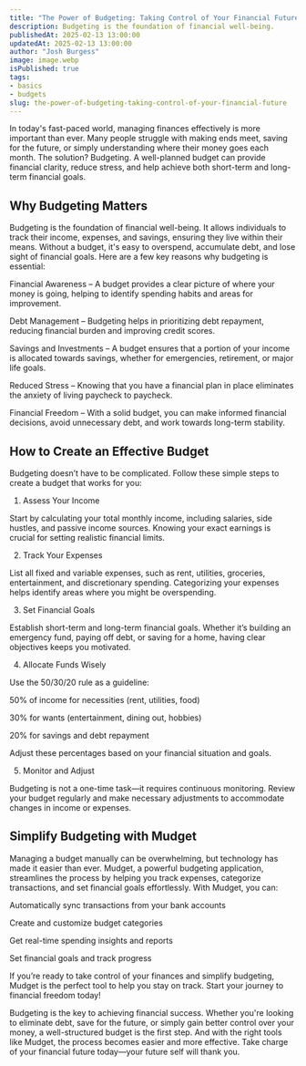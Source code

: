 ```yaml
---
title: "The Power of Budgeting: Taking Control of Your Financial Future"
description: Budgeting is the foundation of financial well-being.
publishedAt: 2025-02-13 13:00:00
updatedAt: 2025-02-13 13:00:00
author: "Josh Burgess"
image: image.webp
isPublished: true
tags: 
- basics
- budgets
slug: the-power-of-budgeting-taking-control-of-your-financial-future
---
```

In today's fast-paced world, managing finances effectively is more important than ever. Many people struggle with making ends meet, saving for the future, or simply understanding where their money goes each month. The solution? Budgeting. A well-planned budget can provide financial clarity, reduce stress, and help achieve both short-term and long-term financial goals.

## Why Budgeting Matters

Budgeting is the foundation of financial well-being. It allows individuals to track their income, expenses, and savings, ensuring they live within their means. Without a budget, it's easy to overspend, accumulate debt, and lose sight of financial goals. Here are a few key reasons why budgeting is essential:

Financial Awareness – A budget provides a clear picture of where your money is going, helping to identify spending habits and areas for improvement.

Debt Management – Budgeting helps in prioritizing debt repayment, reducing financial burden and improving credit scores.

Savings and Investments – A budget ensures that a portion of your income is allocated towards savings, whether for emergencies, retirement, or major life goals.

Reduced Stress – Knowing that you have a financial plan in place eliminates the anxiety of living paycheck to paycheck.

Financial Freedom – With a solid budget, you can make informed financial decisions, avoid unnecessary debt, and work towards long-term stability.

## How to Create an Effective Budget

Budgeting doesn’t have to be complicated. Follow these simple steps to create a budget that works for you:

1. Assess Your Income

Start by calculating your total monthly income, including salaries, side hustles, and passive income sources. Knowing your exact earnings is crucial for setting realistic financial limits.

2. Track Your Expenses

List all fixed and variable expenses, such as rent, utilities, groceries, entertainment, and discretionary spending. Categorizing your expenses helps identify areas where you might be overspending.

3. Set Financial Goals

Establish short-term and long-term financial goals. Whether it’s building an emergency fund, paying off debt, or saving for a home, having clear objectives keeps you motivated.

4. Allocate Funds Wisely

Use the 50/30/20 rule as a guideline:

50% of income for necessities (rent, utilities, food)

30% for wants (entertainment, dining out, hobbies)

20% for savings and debt repayment

Adjust these percentages based on your financial situation and goals.

5. Monitor and Adjust

Budgeting is not a one-time task—it requires continuous monitoring. Review your budget regularly and make necessary adjustments to accommodate changes in income or expenses.

## Simplify Budgeting with Mudget

Managing a budget manually can be overwhelming, but technology has made it easier than ever. Mudget, a powerful budgeting application, streamlines the process by helping you track expenses, categorize transactions, and set financial goals effortlessly. With Mudget, you can:

Automatically sync transactions from your bank accounts

Create and customize budget categories

Get real-time spending insights and reports

Set financial goals and track progress

If you’re ready to take control of your finances and simplify budgeting, Mudget is the perfect tool to help you stay on track. Start your journey to financial freedom today!

Budgeting is the key to achieving financial success. Whether you're looking to eliminate debt, save for the future, or simply gain better control over your money, a well-structured budget is the first step. And with the right tools like Mudget, the process becomes easier and more effective. Take charge of your financial future today—your future self will thank you.
